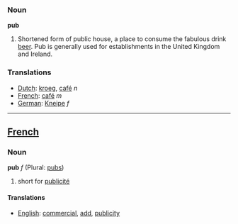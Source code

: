 ===Noun===

'''pub'''

#Shortened form of public house, a place to consume the fabulous drink [[beer]]. Pub is generally used for establishments in the United Kingdom and Ireland.

===Translations===
*[[Dutch]]: [[kroeg]], [[café]] ''n''
*[[French]]: [[café]] ''m''
*[[German]]: [[Kneipe]] ''f''

----

==[[French]]==
===Noun===

'''pub''' ''f'' (Plural: [[pubs]])

# short for [[publicité]]

====Translations====
*[[English]]: [[commercial]], [[add]], [[publicity]]